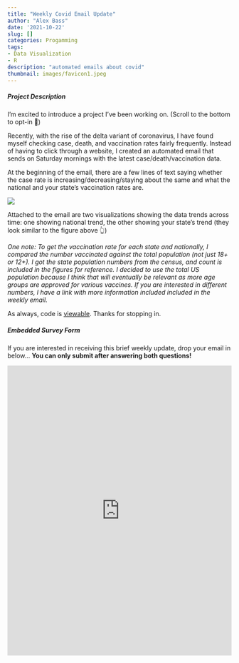 ```yaml
---
title: "Weekly Covid Email Update"
author: "Alex Bass"
date: '2021-10-22'
slug: []
categories: Progamming
tags:
- Data Visualization
- R
description: "automated emails about covid"
thumbnail: images/favicon1.jpeg
---
```


##### Project Description

I'm excited to introduce a project I've been working on. (Scroll to the bottom to opt-in 🙂)

Recently, with the rise of the delta variant of coronavirus, I have found myself checking case, death, and vaccination rates fairly frequently. Instead of having to click through a website, I created an automated email that sends on Saturday mornings with the latest case/death/vaccination data.

At the beginning of the email, there are a few lines of text saying whether the case rate is increasing/decreasing/staying about the same and what the national and your state's vaccination rates are. 

![](/./about_files/national_av.png#center)

Attached to the email are two visualizations showing the data trends across time: one showing national trend, the other showing your state's trend (they look similar to the figure above 👆)

*One note: To get the vaccination rate for each state and nationally, I compared the number vaccinated against the total population (not just 18+ or 12+). I got the state population numbers from the census, and count is included in the figures for reference. I decided to use the total US population because I think that will eventually be relevant as more age groups are approved for various vaccines. If you are interested in different numbers, I have a link with more information included included in the weekly email.*

As always, code is [viewable](https://github.com/acbass49/covid_email_update). Thanks for stopping in.

##### Embedded Survey Form

If you are interested in receiving this brief weekly update, drop your email in below... **You can only submit after answering both questions!**

<iframe src="https://docs.google.com/forms/d/e/1FAIpQLSd6j197rbqv4kZHvvH6ZTVC6o9vU4V-hjzO6E4EjKq5VG2U6Q/viewform?embedded=true" width="100%" height="650" frameborder="0" marginheight="0" marginwidth="0">Loading…</iframe>